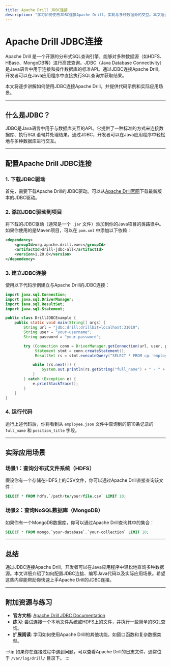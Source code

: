 ```yaml
---
title: Apache Drill JDBC连接
description: "学习如何使用JDBC连接Apache Drill，实现与多种数据源的交互。本文适合初学者，包含详细的步骤、代码示例和实际应用场景。"
---
```


# Apache Drill JDBC连接

Apache Drill 是一个开源的分布式SQL查询引擎，能够对多种数据源（如HDFS、HBase、MongoDB等）进行高效查询。JDBC（Java Database Connectivity）是Java语言中用于连接和操作数据库的标准API。通过JDBC连接Apache Drill，开发者可以在Java应用程序中直接执行SQL查询并获取结果。

本文将逐步讲解如何使用JDBC连接Apache Drill，并提供代码示例和实际应用场景。

---

## 什么是JDBC？

JDBC是Java语言中用于与数据库交互的API。它提供了一种标准的方式来连接数据库、执行SQL语句并处理结果。通过JDBC，开发者可以在Java应用程序中轻松地与多种数据库进行交互。

---

## 配置Apache Drill JDBC连接

### 1. 下载JDBC驱动
首先，需要下载Apache Drill的JDBC驱动。可以从[Apache Drill官网](https://drill.apache.org/download/)下载最新版本的JDBC驱动。

### 2. 添加JDBC驱动到项目
将下载的JDBC驱动（通常是一个 `.jar` 文件）添加到你的Java项目的类路径中。如果你使用的是Maven项目，可以在 `pom.xml` 中添加以下依赖：

```xml
<dependency>
    <groupId>org.apache.drill.exec</groupId>
    <artifactId>drill-jdbc-all</artifactId>
    <version>1.20.0</version>
</dependency>
```

### 3. 建立JDBC连接
使用以下代码示例建立与Apache Drill的JDBC连接：

```java
import java.sql.Connection;
import java.sql.DriverManager;
import java.sql.ResultSet;
import java.sql.Statement;

public class DrillJDBCExample {
    public static void main(String[] args) {
        String url = "jdbc:drill:drillbit=localhost:31010";
        String user = "your-username";
        String password = "your-password";

        try (Connection conn = DriverManager.getConnection(url, user, password);
             Statement stmt = conn.createStatement();
             ResultSet rs = stmt.executeQuery("SELECT * FROM cp.`employee.json` LIMIT 10")) {

            while (rs.next()) {
                System.out.println(rs.getString("full_name") + " - " + rs.getString("position_title"));
            }
        } catch (Exception e) {
            e.printStackTrace();
        }
    }
}
```

### 4. 运行代码
运行上述代码后，你将看到从 `employee.json` 文件中查询到的前10条记录的 `full_name` 和 `position_title` 字段。

---

## 实际应用场景

### 场景1：查询分布式文件系统（HDFS）
假设你有一个存储在HDFS上的CSV文件，你可以通过Apache Drill直接查询该文件：

```sql
SELECT * FROM hdfs.`/path/to/your/file.csv` LIMIT 10;
```

### 场景2：查询NoSQL数据库（MongoDB）
如果你有一个MongoDB数据库，你可以通过Apache Drill查询其中的集合：

```sql
SELECT * FROM mongo.`your-database`.`your-collection` LIMIT 10;
```

---

## 总结

通过JDBC连接Apache Drill，开发者可以在Java应用程序中轻松地查询多种数据源。本文详细介绍了如何配置JDBC连接、编写Java代码以及实际应用场景。希望这些内容能帮助你快速上手Apache Drill的JDBC连接。

---

## 附加资源与练习

- **官方文档**: [Apache Drill JDBC Documentation](https://drill.apache.org/docs/using-the-jdbc-driver/)
- **练习**: 尝试连接一个本地文件系统或HDFS上的文件，并执行一些简单的SQL查询。
- **扩展阅读**: 学习如何使用Apache Drill的其他功能，如窗口函数和复杂数据类型。

:::tip
如果你在连接过程中遇到问题，可以查看Apache Drill的日志文件，通常位于 `/var/log/drill/` 目录下。
:::